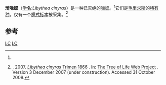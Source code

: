 {{Speciesbox
| image = Libythea cinyras.jpg
| status = EX | status_system = IUCN2.3
| status_ref = <ref name=IUCN>{{IUCN2006|assessors=World Conservation Monitoring Centre|year=1996|id=11537|title=Lepidochrysops hypopolia|downloaded=2007-07-31}}</ref>
| genus = Libythea
| species = cinyras
| authority = [[Roland_Trimen|Trimen]], 1866
| synonyms =
*''Libythea labdaca cinyras''
}}
'''琦喙蝶'''（[[学名|学名]]:''Libythea cinyras''）是一种已灭绝的[[喙蝶|喙蝶]]。<ref name=IUCN/>它们是[[毛里求斯|毛里求斯]]的[[特有种|特有种]]。仅有一个[[模式标本|模式标本]]被采集。<ref>{{aut|Kawahara, Akito Y. & Niklas Wahlberg}}. 2007. [http://tolweb.org/Libythea_cinyras/76307/2007.12.03 ''Libythea cinyras'' Trimen 1866] {{Wayback|url=http://tolweb.org/Libythea_cinyras/76307/2007.12.03 |date=20191130183924 }}. In: [http://tolweb.org The Tree of Life Web Project] {{Wayback|url=http://tolweb.org/ |date=20110515100516 }}. Version 3 December 2007 (under construction). Accessed 31 October 2009.</ref>

==参考==
{{reflist}}

{{喙蝶亞科|state=expanded}}
{{Taxonbar|from=Q4847783}}

[[Category:喙蝶屬|LC]]
[[Category:IUCN紅色名錄絕滅物種|LC]]


{{蝴蝶小作品}}